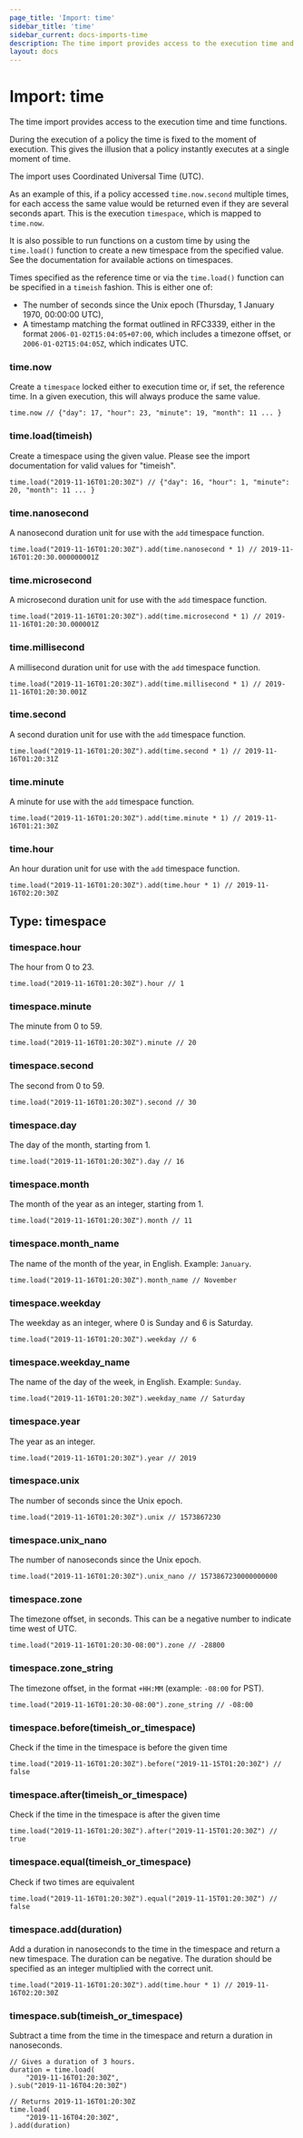 ```yaml
---
page_title: 'Import: time'
sidebar_title: 'time'
sidebar_current: docs-imports-time
description: The time import provides access to the execution time and time functions.
layout: docs
---
```


# Import: time

The time import provides access to the execution time and time functions.

During the execution of a policy the time is fixed to the moment of
execution. This gives the illusion that a policy instantly executes at a
single moment of time.

The import uses Coordinated Universal Time (UTC).

As an example of this, if a policy accessed `time.now.second` multiple times,
for each access the same value would be returned even if they are several seconds apart.
This is the execution `timespace`, which is mapped to `time.now`.

It is also possible to run functions on a custom time by using the
`time.load()` function to create a new timespace from the specified value.
See the documentation for available actions on timespaces.

Times specified as the reference time or via the `time.load()` function can
be specified in a `timeish` fashion. This is either one of:

- The number of seconds since the Unix epoch (Thursday, 1 January 1970,
  00:00:00 UTC),
- A timestamp matching the format outlined in RFC3339, either in the
  format `2006-01-02T15:04:05+07:00`, which includes a timezone offset, or
  `2006-01-02T15:04:05Z`, which indicates UTC.

### time.now

Create a `timespace` locked either to execution time or, if set, the
reference time. In a given execution, this will always produce the same
value.

```sentinel
time.now // {"day": 17, "hour": 23, "minute": 19, "month": 11 ... }
```

### time.load(timeish)

Create a timespace using the given value. Please see the import
documentation for valid values for "timeish".

```sentinel
time.load("2019-11-16T01:20:30Z") // {"day": 16, "hour": 1, "minute": 20, "month": 11 ... }
```

### time.nanosecond

A nanosecond duration unit for use with the `add` timespace function.

```sentinel
time.load("2019-11-16T01:20:30Z").add(time.nanosecond * 1) // 2019-11-16T01:20:30.000000001Z
```

### time.microsecond

A microsecond duration unit for use with the `add` timespace function.

```sentinel
time.load("2019-11-16T01:20:30Z").add(time.microsecond * 1) // 2019-11-16T01:20:30.000001Z
```

### time.millisecond

A millisecond duration unit for use with the `add` timespace function.

```sentinel
time.load("2019-11-16T01:20:30Z").add(time.millisecond * 1) // 2019-11-16T01:20:30.001Z
```

### time.second

A second duration unit for use with the `add` timespace function.

```sentinel
time.load("2019-11-16T01:20:30Z").add(time.second * 1) // 2019-11-16T01:20:31Z
```

### time.minute

A minute for use with the `add` timespace function.

```sentinel
time.load("2019-11-16T01:20:30Z").add(time.minute * 1) // 2019-11-16T01:21:30Z
```

### time.hour

An hour duration unit for use with the `add` timespace function.

```sentinel
time.load("2019-11-16T01:20:30Z").add(time.hour * 1) // 2019-11-16T02:20:30Z
```

## Type: timespace

### timespace.hour

The hour from 0 to 23.

```sentinel
time.load("2019-11-16T01:20:30Z").hour // 1
```

### timespace.minute

The minute from 0 to 59.

```sentinel
time.load("2019-11-16T01:20:30Z").minute // 20
```

### timespace.second

The second from 0 to 59.

```sentinel
time.load("2019-11-16T01:20:30Z").second // 30
```

### timespace.day

The day of the month, starting from 1.

```sentinel
time.load("2019-11-16T01:20:30Z").day // 16
```

### timespace.month

The month of the year as an integer, starting from 1.

```sentinel
time.load("2019-11-16T01:20:30Z").month // 11
```

### timespace.month_name

The name of the month of the year, in English. Example: `January`.

```sentinel
time.load("2019-11-16T01:20:30Z").month_name // November
```

### timespace.weekday

The weekday as an integer, where 0 is Sunday and 6 is Saturday.

```sentinel
time.load("2019-11-16T01:20:30Z").weekday // 6
```

### timespace.weekday_name

The name of the day of the week, in English. Example: `Sunday`.

```sentinel
time.load("2019-11-16T01:20:30Z").weekday_name // Saturday
```

### timespace.year

The year as an integer.

```sentinel
time.load("2019-11-16T01:20:30Z").year // 2019
```

### timespace.unix

The number of seconds since the Unix epoch.

```sentinel
time.load("2019-11-16T01:20:30Z").unix // 1573867230
```

### timespace.unix_nano

The number of nanoseconds since the Unix epoch.

```sentinel
time.load("2019-11-16T01:20:30Z").unix_nano // 1573867230000000000
```

### timespace.zone

The timezone offset, in seconds. This can be a negative number to indicate
time west of UTC.

```sentinel
time.load("2019-11-16T01:20:30-08:00").zone // -28800
```

### timespace.zone_string

The timezone offset, in the format `+HH:MM` (example: `-08:00` for PST).

```sentinel
time.load("2019-11-16T01:20:30-08:00").zone_string // -08:00
```

### timespace.before(timeish_or_timespace)

Check if the time in the timespace is before the given time

```sentinel
time.load("2019-11-16T01:20:30Z").before("2019-11-15T01:20:30Z") // false
```

### timespace.after(timeish_or_timespace)

Check if the time in the timespace is after the given time

```sentinel
time.load("2019-11-16T01:20:30Z").after("2019-11-15T01:20:30Z") // true
```

### timespace.equal(timeish_or_timespace)

Check if two times are equivalent

```sentinel
time.load("2019-11-16T01:20:30Z").equal("2019-11-15T01:20:30Z") // false
```

### timespace.add(duration)

Add a duration in nanoseconds to the time in the timespace and return a new timespace. The
duration can be negative. The duration should be specified as an integer
multiplied with the correct unit.

```sentinel
time.load("2019-11-16T01:20:30Z").add(time.hour * 1) // 2019-11-16T02:20:30Z
```

### timespace.sub(timeish_or_timespace)

Subtract a time from the time in the timespace and return a duration in nanoseconds.

```sentinel
// Gives a duration of 3 hours.
duration = time.load(
	"2019-11-16T01:20:30Z",
).sub("2019-11-16T04:20:30Z")

// Returns 2019-11-16T01:20:30Z
time.load(
	"2019-11-16T04:20:30Z",
).add(duration)
```
